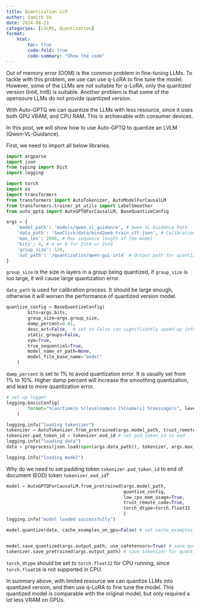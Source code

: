 ```yaml
--- 
title: Quantization LLM
author: Samith Va
date: 2024-08-21
categories: [LVLMs, Quantization]
format:
    html:
        toc: true 
        code-fold: true
        code-summary: "Show the code"
---
```


Out of memory error (OOM) is the common problem in fine-tuning LLMs. To tackle with this problem, we use can use q-LoRA to fine tune the model. However, some of the LLMs are not suitable for q-LoRA, only the quantized version (Int4, Int8) is suitable. Another problem is that some of the opensoure LLMs do not provide quantized version.

With Auto-GPTQ we can quantize the LLMs with less resource, since it uses both GPU VRAM, and CPU RAM. This is archievable with consumer devices.

In this post, we will show how to use Auto-GPTQ to quantize an LVLM (Qwen-VL-Guidance). 

First, we need to import all below libraries.

```python
import argparse
import json
from typing import Dict
import logging

import torch
import os 
import transformers
from transformers import AutoTokenizer, AutoModelForCausalLM
from transformers.trainer_pt_utils import LabelSmoother
from auto_gptq import AutoGPTQForCausalLM, BaseQuantizeConfig

```


```python
args = {
    'model_path': 'models/qwen_vl_guidance', # Qwen-VL-Guidance Path 
    'data_path': 'SeeClick/data/mind2web_train_sft.json', # Calibration data path
    'max_len': 2048, # Max sequence length of the model
    'bits': 4, # 4 or 8 for Int4 or Int8
    'group_size': 128, 
    'out_path': '/quantization/qwen-gui-int4' # Output path for quantized model
}
```

`group_size` is the size in layers in a group being quantized, if `group_size` is too large, it will cause large quantization error.

::: {.callout-note}
`data_path` is used for calibration process. It should be large enough, otherwise it will worsen the performance of quantized version model. 
:::

```python
quantize_config = BaseQuantizeConfig(
        bits=args.bits,
        group_size=args.group_size,
        damp_percent=0.01,
        desc_act=False,  # set to False can significantly speed up inference but the perplexity may slightly bad
        static_groups=False,
        sym=True,
        true_sequential=True, 
        model_name_or_path=None,
        model_file_base_name="model"
    )
```

`damp_percent` is set to 1% to avoid quantization error. It is usually set from 1% to 10%. Higher damp percent will increase the smoothing quantization, and lead to more quantization error.

```python
# set up logger
logging.basicConfig(
        format="%(asctime)s %(levelname)s [%(name)s] %(message)s", level=logging.INFO, datefmt="%Y-%m-%d %H:%M:%S"
    )

logging.info("loading tokenizer")
tokenizer = AutoTokenizer.from_pretrained(args.model_path, trust_remote_code=True) # load the tokenizer
tokenizer.pad_token_id = tokenizer.eod_id # set pad_token_id to eod 
logging.info("loading data")
data = preprocess(json.load(open(args.data_path)), tokenizer, args.max_len)

logging.info("loading model")
```

Why do we need to set padding token `tokenizer.pad_token_id` to end of document (EOD) token `tokenizer.eod_id`?

```python
model = AutoGPTQForCausalLM.from_pretrained(args.model_path, 
                                            quantize_config,
                                            low_cpu_mem_usage=True, 
                                            trust_remote_code=True,
                                            torch_dtype=torch.float32 
                                            )
logging.info("model loaded successfully")

model.quantize(data, cache_examples_on_gpu=False) # set cache_examples_on_gpu to False to avoid OOM error


model.save_quantized(args.output_path, use_safetensors=True) # save quantized model
tokenizer.save_pretrained(args.output_path) # save tokenizer for quantized

```

`torch_dtype` should be set to `torch.float32` for CPU running, since `torch.float16` is not supported in CPU.

In summary above, with limited resource we can quantize LLMs into quantized version, and then use q-LoRA to fine tune the model. This quantized model is comparable with the original model, but only required a lot less VRAM on GPUs.



